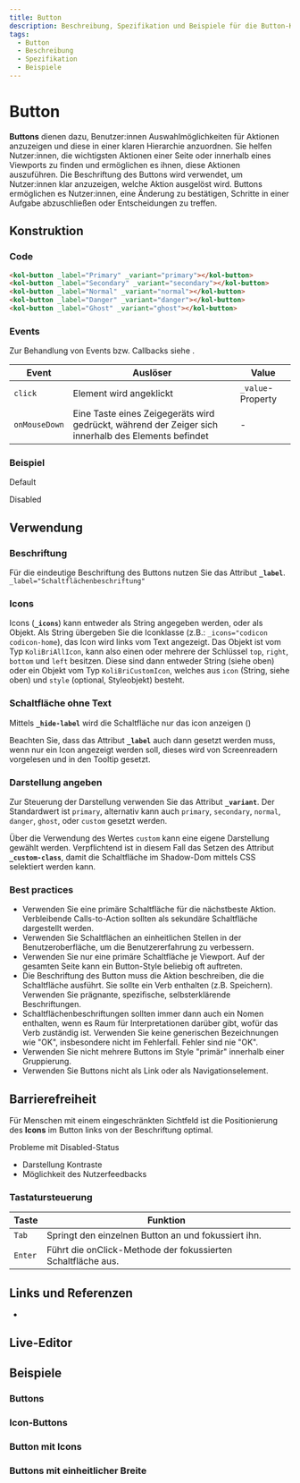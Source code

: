```yaml
---
title: Button
description: Beschreibung, Spezifikation und Beispiele für die Button-Komponente.
tags:
  - Button
  - Beschreibung
  - Spezifikation
  - Beispiele
---
```



# Button

**Buttons** dienen dazu, Benutzer:innen Auswahlmöglichkeiten für Aktionen anzuzeigen und diese in einer klaren Hierarchie anzuordnen. Sie helfen Nutzer:innen, die wichtigsten Aktionen einer Seite oder innerhalb eines Viewports zu finden und ermöglichen es ihnen, diese Aktionen auszuführen. Die Beschriftung des Buttons wird verwendet, um Nutzer:innen klar anzuzeigen, welche Aktion ausgelöst wird. Buttons ermöglichen es Nutzer:innen, eine Änderung zu bestätigen, Schritte in einer Aufgabe abzuschließen oder Entscheidungen zu treffen.

## Konstruktion

### Code

```html
<kol-button _label="Primary" _variant="primary"></kol-button>
<kol-button _label="Secondary" _variant="secondary"></kol-button>
<kol-button _label="Normal" _variant="normal"></kol-button>
<kol-button _label="Danger" _variant="danger"></kol-button>
<kol-button _label="Ghost" _variant="ghost"></kol-button>
```

### Events

Zur Behandlung von Events bzw. Callbacks siehe <kol-link _label="Events" _href="../concepts/events" />.

| Event         | Auslöser                                                                                            | Value             |
|---------------|-----------------------------------------------------------------------------------------------------|-------------------|
| `click`       | Element wird angeklickt                                                                             | `_value`-Property |
| `onMouseDown` | Eine Taste eines Zeigegeräts wird gedrückt, während der Zeiger sich innerhalb des Elements befindet | -                 |

### Beispiel

Default

<div class="flex flex-wrap gap-2">
	<kol-button _label="Primary" _variant="primary"></kol-button>
	<kol-button _label="Secondary" _variant="secondary"></kol-button>
	<kol-button _label="Normal" _variant="normal"></kol-button>
	<kol-button _label="Danger" _variant="danger"></kol-button>
	<kol-button _label="Ghost" _variant="ghost"></kol-button>
</div>

Disabled

<div class="flex flex-wrap gap-2">
	<kol-button _label="Primary" _variant="primary" _disabled></kol-button>
	<kol-button _label="Secondary" _variant="secondary" _disabled></kol-button>
	<kol-button _label="Normal" _variant="normal" _disabled></kol-button>
	<kol-button _label="Danger" _variant="danger" _disabled></kol-button>
	<kol-button _label="Ghost" _variant="ghost" _disabled></kol-button>
</div>

## Verwendung

### Beschriftung

Für die eindeutige Beschriftung des Buttons nutzen Sie das Attribut **`_label`**.
`_label="Schaltflächenbeschriftung"`

### Icons

Icons (**`_icons`**) kann entweder als String angegeben werden, oder als Objekt.
Als String übergeben Sie die Iconklasse (z.B.: `_icons="codicon codicon-home`), das Icon wird links vom Text angezeigt.
Das Objekt ist vom Typ `KoliBriAllIcon`, kann also einen oder mehrere der Schlüssel `top`, `right`, `bottom` und `left` besitzen. Diese sind dann entweder String (siehe oben) oder ein Objekt vom Typ `KoliBriCustomIcon`, welches aus `icon` (String, siehe oben) und `style` (optional, Styleobjekt) besteht.

<kol-link _href="https://microsoft.github.io/vscode-codicons/dist/codicon.html" _target="_blank" _label="Übersicht Codicons"></kol-link>

### Schaltfläche ohne Text

Mittels **`_hide-label`** wird die Schaltfläche nur das icon anzeigen (<kol-link _href="#icon" _label="siehe icon"></kol-link>)

<kol-alert _type="info">Beachten Sie, dass das Attribut **`_label`** auch dann gesetzt werden muss, wenn nur ein Icon angezeigt werden soll, dieses wird von Screenreadern vorgelesen und in den Tooltip gesetzt.</kol-alert>

### Darstellung angeben

Zur Steuerung der Darstellung verwenden Sie das Attribut **`_variant`**. Der Standardwert ist `primary`, alternativ kann auch `primary`, `secondary`, `normal`, `danger`, `ghost`, oder `custom` gesetzt werden.<br/>

Über die Verwendung des Wertes `custom` kann eine eigene Darstellung gewählt werden. Verpflichtend ist in diesem Fall das Setzen des Attribut **`_custom-class`**, damit die Schaltfläche im Shadow-Dom mittels CSS selektiert werden kann.

### Best practices

- Verwenden Sie eine primäre Schaltfläche für die nächstbeste Aktion. Verbleibende Calls-to-Action sollten als sekundäre Schaltfläche dargestellt werden.
- Verwenden Sie Schaltflächen an einheitlichen Stellen in der Benutzeroberfläche, um die Benutzererfahrung zu verbessern.
- Verwenden Sie nur eine primäre Schaltfläche je Viewport. Auf der gesamten Seite kann ein Button-Style beliebig oft auftreten.
- Die Beschriftung des Button muss die Aktion beschreiben, die die Schaltfläche ausführt. Sie sollte ein Verb enthalten (z.B. Speichern). Verwenden Sie prägnante, spezifische, selbsterklärende Beschriftungen.
- Schaltflächenbeschriftungen sollten immer dann auch ein Nomen enthalten, wenn es Raum für Interpretationen darüber gibt, wofür das Verb zuständig ist. Verwenden Sie keine generischen Bezeichnungen wie "OK", insbesondere nicht im Fehlerfall. Fehler sind nie "OK".
- Verwenden Sie nicht mehrere Buttons im Style "primär" innerhalb einer Gruppierung.
- Verwenden Sie Buttons nicht als Link oder als Navigationselement.

## Barrierefreiheit

Für Menschen mit einem eingeschränkten Sichtfeld ist die Positionierung des **Icons** im Button links von der Beschriftung optimal.

Probleme mit Disabled-Status

- Darstellung Kontraste
- Möglichkeit des Nutzerfeedbacks

### Tastatursteuerung

| Taste   | Funktion                                                     |
| ------- | ------------------------------------------------------------ |
| `Tab`   | Springt den einzelnen Button an und fokussiert ihn.          |
| `Enter` | Führt die onClick-Methode der fokussierten Schaltfläche aus. |

## Links und Referenzen

- <kol-link _href="https://www.w3.org/TR/wai-aria-practices/#button" _target="_blank"></kol-link>

<Readme />

<ExampleLink component="button" />

## Live-Editor

<LiveEditorCompact component="button" />

## Beispiele

### Buttons

<Configurator component="button" sample="basic" />

### Icon-Buttons

<Configurator component="button" sample="icon-only" />

### Button mit Icons

<Configurator component="button" sample="icons" />

### Buttons mit einheitlicher Breite

<Configurator component="button" sample="width" />
